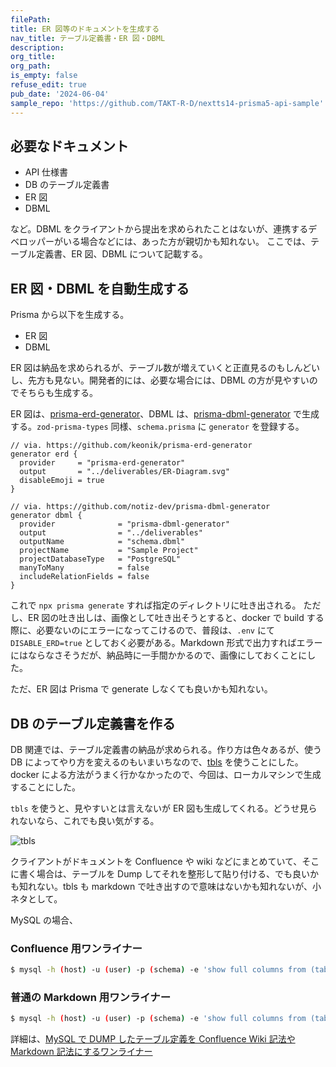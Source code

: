 ```yaml
---
filePath:
title: ER 図等のドキュメントを生成する
nav_title: テーブル定義書・ER 図・DBML
description:
org_title:
org_path:
is_empty: false
refuse_edit: true
pub_date: '2024-06-04'
sample_repo: 'https://github.com/TAKT-R-D/nextts14-prisma5-api-sample'
---
```


## 必要なドキュメント

- API 仕様書
- DB のテーブル定義書
- ER 図
- DBML

など。DBML をクライアントから提出を求められたことはないが、連携するデベロッパーがいる場合などには、あった方が親切かも知れない。
ここでは、テーブル定義書、ER 図、DBML について記載する。

## ER 図・DBML を自動生成する

Prisma から以下を生成する。

- ER 図
- DBML

ER 図は納品を求められるが、テーブル数が増えていくと正直見るのもしんどいし、先方も見ない。開発者的には、必要な場合には、DBML の方が見やすいのでそちらも生成する。

ER 図は、[prisma-erd-generator](https://github.com/keonik/prisma-erd-generator)、DBML は、[prisma-dbml-generator](https://github.com/notiz-dev/prisma-dbml-generator) で生成する。`zod-prisma-types` 同様、`schema.prisma` に `generator` を登録する。

```ts:prisma/schema.prisma
// via. https://github.com/keonik/prisma-erd-generator
generator erd {
  provider     = "prisma-erd-generator"
  output       = "../deliverables/ER-Diagram.svg"
  disableEmoji = true
}

// via. https://github.com/notiz-dev/prisma-dbml-generator
generator dbml {
  provider              = "prisma-dbml-generator"
  output                = "../deliverables"
  outputName            = "schema.dbml"
  projectName           = "Sample Project"
  projectDatabaseType   = "PostgreSQL"
  manyToMany            = false
  includeRelationFields = false
}
```

これで `npx prisma generate` すれば指定のディレクトリに吐き出される。 ただし、ER 図の吐き出しは、画像として吐き出そうとすると、docker で build する際に、必要ないのにエラーになってこけるので、普段は、`.env` にて `DISABLE_ERD=true` としておく必要がある。Markdown 形式で出力すればエラーにはならなさそうだが、納品時に一手間かかるので、画像にしておくことにした。

ただ、ER 図は Prisma で generate しなくても良いかも知れない。

## DB のテーブル定義書を作る

DB 関連では、テーブル定義書の納品が求められる。作り方は色々あるが、使う DB によってやり方を変えるのもいまいちなので、[tbls](https://github.com/k1LoW/tbls) を使うことにした。docker による方法がうまく行かなかったので、今回は、ローカルマシンで生成することにした。

`tbls` を使うと、見やすいとは言えないが ER 図も生成してくれる。どうせ見られないなら、これでも良い気がする。

![tbls](/images/javascript/next.js/tutorial/api/tbls.webp)

クライアントがドキュメントを Confluence や wiki などにまとめていて、そこに書く場合は、テーブルを Dump してそれを整形して貼り付ける、でも良いかも知れない。tbls も markdown で吐き出すので意味はないかも知れないが、小ネタとして。

MySQL の場合、

### Confluence 用ワンライナー

```bash
$ mysql -h (host) -u (user) -p (schema) -e 'show full columns from (table)' | sed 's/^/|/g;s/$/|/g;s/\t/ | /g;1 s/|/||/g'
```

### 普通の Markdown 用ワンライナー

```bash
$ mysql -h (host) -u (user) -p (schema) -e 'show full columns from (table)' | sed -E "s/^/\| /g;s/$/ \|/g;s/\t/ \| /g;1{h; p; s/\w+/:-:/g}"
```

詳細は、[MySQL で DUMP したテーブル定義を Confluence Wiki 記法や Markdown 記法にするワンライナー](https://qiita.com/kurab/items/9b36dd2f7eb635454bac)
